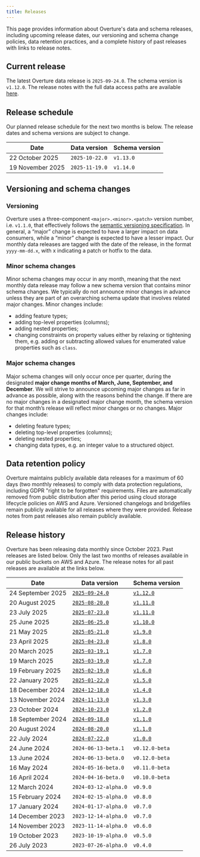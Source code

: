 ```yaml
---
title: Releases
---
```


This page provides information about Overture's data and schema releases, including upcoming release dates, our versioning and schema change policies, data retention practices, and a complete history of past releases with links to release notes.

## Current release

The latest Overture data release is `2025-09-24.0`. The schema version is `v1.12.0`. The release notes with the full data access paths are available [here](https://docs.overturemaps.org/blog/2025/09/24/release-notes/). 

## Release schedule

Our planned release schedule for the next two months is below. The release dates and schema versions are subject to change.

| Date | Data version | Schema version |
| ----- | ----- | ----- |
| 22 October 2025 | `2025-10-22.0` | `v1.13.0` | 
| 19 November 2025 | `2025-11-19.0` | `v1.14.0` | 


## Versioning and schema changes

### Versioning

Overture uses a three-component `<major>.<minor>.<patch>` version number, i.e. `v1.1.0`, that effectively follows the [semantic versioning specification](https://semver.org/spec/v2.0.0.html). In general, a “major” change is expected to have a larger impact on data consumers, while a “minor” change is expected to have a lesser impact. Our monthly data releases are tagged with the date of the release, in the format `yyyy-mm-dd.x`, with x indicating a patch or hotfix to the data. 

### Minor schema changes

Minor schema changes may occur in any month, meaning that the next monthly data release may follow a new schema version that contains minor schema changes. We typically do not announce minor changes in advance unless they are part of an overarching schema update that involves related major changes. Minor changes include: 
- adding feature types; 
- adding top-level properties (columns); 
- adding nested properties; 
- changing constraints on property values either by relaxing or tightening them, e.g. adding or subtracting allowed values for enumerated value properties such as `class`. 

### Major schema changes

Major schema changes will only occur once per quarter, during the designated **major change months of March, June, September, and December**. We will strive to announce upcoming major changes as far in advance as possible, along with the reasons behind the change. If there are no major changes in a designated major change month, the schema version for that month’s release will reflect minor changes or no changes. Major changes include: 
- deleting feature types;
- deleting top-level properties (columns); 
- deleting nested properties;
- changing data types, e.g. an integer value to a structured object. 

## Data retention policy

Overture maintains publicly available data releases for a maximum of 60 days (two monthly releases) to comply with data protection regulations, including GDPR "right to be forgotten" requirements. Files are automatically removed from public distribution after this period using cloud storage lifecycle policies on AWS and Azure. Versioned changelogs and bridgefiles remain publicly available for all releases where they were provided. Release notes from past releases also remain publicly available.


## Release history

Overture has been releasing data monthly since October 2023. Past releases are listed below. Only the last two months of releases available in our public buckets on AWS and Azure. The release notes for all past releases are available at the links below. 

| Date | Data version | Schema version |
| ----- | ----- | ----- |
| 24 September 2025 | [`2025-09-24.0`](https://docs.overturemaps.org/blog/2025/09/24/release-notes/) | [`v1.12.0`](https://github.com/OvertureMaps/schema/releases/tag/v1.12.0) |
| 20 August 2025 | [`2025-08-20.0`](https://docs.overturemaps.org/blog/2025/08/20/release-notes/) | [`v1.11.0`](https://github.com/OvertureMaps/schema/releases/tag/v1.11.0) |
| 23 July 2025 | [`2025-07-23.0`](https://docs.overturemaps.org/blog/2025/07/23/release-notes/) | [`v1.11.0`](https://github.com/OvertureMaps/schema/releases/tag/v1.11.0) | 
| 25 June 2025	| [`2025-06-25.0`](https://docs.overturemaps.org/blog/2025/06/25/release-notes/) | [`v1.10.0`](https://github.com/OvertureMaps/schema/releases/tag/v1.10.0)| 
| 21 May 2025	| [`2025-05-21.0`](https://docs.overturemaps.org/blog/2025/05/21/release-notes/) | [`v1.9.0`](https://github.com/OvertureMaps/schema/releases/tag/v1.9.0) | 
| 23 April 2025 | [`2025-04-23.0`](https://docs.overturemaps.org/blog/2025/04/23/release-notes/) | [`v1.8.0`](https://github.com/OvertureMaps/schema/releases/tag/v1.8.0) | 
| 20 March 2025 | [`2025-03-19.1`](https://docs.overturemaps.org/blog/2025/03/19/release-notes/) | [`v1.7.0`](https://github.com/OvertureMaps/schema/releases/tag/v1.7.0) |
| 19 March 2025 | [`2025-03-19.0`](https://docs.overturemaps.org/blog/2025/03/19/release-notes/) | [`v1.7.0`](https://github.com/OvertureMaps/schema/releases/tag/v1.7.0) |
| 19 February 2025 | [`2025-02-19.0`](https://docs.overturemaps.org/blog/2025/02/19/release-notes/) | [`v1.6.0`](https://github.com/OvertureMaps/schema/releases/tag/v1.6.0) | 
| 22 January 2025 | [`2025-01-22.0`](https://docs.overturemaps.org/blog/2025/01/22/release-notes/)| [`v1.5.0`](https://github.com/OvertureMaps/schema/releases/tag/v1.5.0) | 
| 18 December 2024 | [`2024-12-18.0`](https://docs.overturemaps.org/blog/2024-12-18.0/) | [`v1.4.0`](https://github.com/OvertureMaps/schema/releases/tag/v1.4.0) |
| 13 November 2024	| [`2024-11-13.0`](https://docs.overturemaps.org/blog/2024-11-13.0/) | [`v1.3.0`](https://github.com/OvertureMaps/schema/releases/tag/v1.3.0) | 
| 23 October 2024 | [`2024-10-23.0`](https://docs.overturemaps.org/blog/2024-10-23.0/) | [`v1.2.0`](https://github.com/OvertureMaps/schema/releases/tag/v1.2.0) | 
| 18 September 2024 | [`2024-09-18.0`](https://docs.overturemaps.org/blog/2024-09-18.0/) | [`v1.1.0`](https://github.com/OvertureMaps/schema/releases/tag/v1.1.0) |
| 20 August 2024	| [`2024-08-20.0`](https://docs.overturemaps.org/blog/2024-08-20.0/) | [`v1.1.0`](https://github.com/OvertureMaps/schema/releases/tag/v1.1.0) | 
| 22 July 2024 | [`2024-07-22.0`](https://docs.overturemaps.org/blog/2024-07-22.0/) | [`v1.0.0`](https://github.com/OvertureMaps/schema/releases/tag/v1.0.0) | 
| 24 June 2024 | `2024-06-13-beta.1` | `v0.12.0-beta` |
| 13 June 2024 | `2024-06-13-beta.0` | `v0.12.0-beta` |
| 16 May 2024	| `2024-05-16-beta.0` | `v0.11.0-beta` | 
| 16 April 2024 | `2024-04-16-beta.0` | `v0.10.0-beta` | 
| 12 March 2024 | `2024-03-12-alpha.0` | `v0.9.0` |
| 15 February 2024	| `2024-02-15-alpha.0` | `v0.8.0` | 
| 17 January 2024 | `2024-01-17-alpha.0` | `v0.7.0` | 
| 14 December 2023 | `2023-12-14-alpha.0` | `v0.7.0` |
| 14 November 2023 | `2023-11-14-alpha.0` | `v0.6.0` |
| 19 October 2023	| `2023-10-19-alpha.0` | `v0.5.0`| 
| 26 July 2023 | `2023-07-26-alpha.0` | `v0.4.0`  | 
